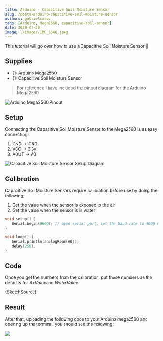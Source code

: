 ```yaml
---
title: Arduino - Capacitive Soil Moisture Sensor
slug: /posts/arduino-capacitive-soil-moisture-sensor
authors: gabrielcsapo
tags: [Arduino, Mega2560, capacitive-soil-sensor]
date: 2020-07-30
image: ./images/IMG_3346.jpeg
---
```



This tutorial will go over how to use a Capacitive Soil Moisture Sensor 🌱

## Supplies

- (1) Arduino Mega2560
- (1) Capacitive Soil Moisture Sensor

> For reference I have included the pinout diagram for the Arduino Mega2560

![Arduino Mega2560 Pinout](./images/Pinout-Mega2560rev3_latest.png)

## Setup

Connecting the Capacitive Soil Moisture Sensor to the Mega2560 is as easy connecting:

1. GND -> GND
2. VCC -> 3.3v
3. AOUT -> A0

![Capacitive Soil Moisture Sensor Setup Diagram](./images/arduino-capacitive-soil-moisture-sensor-1.png)

## Calibration

Capacitive Soil Moisture Sensors require calibration before use by doing the following;

1. Get the value when the sensor is exposed to the air
2. Get the value when the sensor is in water

```cpp
void setup() {
   Serial.begin(9600); // open serial port, set the baud rate to 9600 bps
}

void loop() {
   Serial.println(analogRead(A0));
   delay(250);
}
```

## Code

Once you get the numbers from the calibration, put those numbers as the defaults for *AirValue*and _WaterValue._

<CodeBlock language="cpp" showLineNumbers={true}>
  {SketchSource}
</CodeBlock>

## Result

After that, uploading the following code to your Arduino mega2560 and opening up the terminal, you should see the following:

![](./images/Screen-Shot-2020-07-30-at-12.51.20-AM.png)
